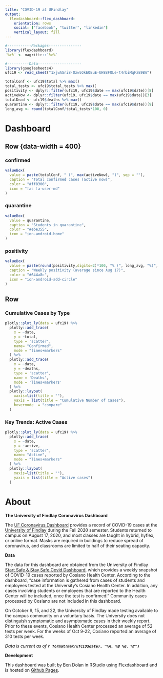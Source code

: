 ```yaml
---
title: "COVID-19 at UFindlay"
output: 
  flexdashboard::flex_dashboard:
    orientation: rows
    social: ["facebook", "twitter", "linkedin"]
    vertical_layout: fill
---
```


```r
#-----------Packages---------------
library(flexdashboard)
`%>%` <- magrittr::`%>%`

#----------Data--------------------
library(googlesheets4)
ufc19 <- read_sheet("1xjwASri8-Ozw5QkEOEuE-UH8BFOLe-t4rbiMqFzB9BA")

totalConf <- ufc19$total %>% max()
total_tests <- ufc19$total_tests %>% max()
positivity <- dplyr::filter(ufc19, ufc19$date == max(ufc19$date))[8]
activeNow <- dplyr::filter(ufc19, ufc19$date == max(ufc19$date))[3]
totalDead <- ufc19$deaths %>% max()
quarantine <- dplyr::filter(ufc19, ufc19$date == max(ufc19$date))[9]
long_avg <- round(totalConf/total_tests*100, 0)

```

Dashboard
=======================================================================

Row {data-width = 400}
-----------------------------------------------------------------------

### confirmed {.value-box}

```r
valueBox(
  value = paste(totalConf, " (", max(activeNow), ")", sep = ""),
  caption = "Total confirmed cases (active now)",
  color = "#ff8300",
  icon = "fas fa-user-md"
)
```

### quarantine {.value-box}

```r
valueBox(
  value = quarantine,
  caption = "Students in quarantine",
  color = "#ebe355",
  icon = "ion-android-home"
)
```

### positivity {.value-box}

```r
valueBox(
  value = paste(round(positivity,digits=2)*100, "% (", long_avg, "%)", sep = ""),
  caption = "Weekly positivity (average since Aug 17)",
  color = "#644a8c",
  icon = "ion-android-add-circle"
)

```


Row 
-----------------------------------------------------------------------

### **Cumulative Cases by Type**

```r
plotly::plot_ly(data = ufc19) %>%
  plotly::add_trace(
    x = ~date, 
    y = ~total, 
    type = 'scatter', 
    name= "Confirmed", 
    mode = "lines+markers"
  ) %>%
  plotly::add_trace(
    x = ~date,
    y = ~deaths, 
    type = 'scatter',
    name = 'Deaths', 
    mode = 'lines+markers'
  ) %>%
  plotly::layout(
    xaxis=list(title = ""),
    yaxis = list(title = "Cumulative Number of Cases"),
    hovermode  = "compare"
  )
```


### **Key Trends:** Active Cases

```r

plotly::plot_ly(data = ufc19) %>%
  plotly::add_trace(
    x = ~date, 
    y = ~active, 
    type = 'scatter', 
    name= "Active", 
    mode = "lines+markers"
  ) %>%
  plotly::layout(
    xaxis=list(title = ""),
    yaxis = list(title = "Active cases")
  )
```

About
=======================================================================

**The University of Findlay Coronavirus Dashboard** 

The [UF Coronavirus Dashboard](https://bioben20.github.io/findlay_coviddash) provides a record of COVID-19 cases at the [University of Findlay](https://www.findlay.edu/) during the Fall 2020 semester. Students returned to campus on August 17, 2020, and most classes are taught in hybrid, hyflex, or online format. Masks are required in buildings to reduce spread of coronavirus, and classrooms are limited to half of their seating capacity.

**Data**

The data for this dashboard are obtained from the University of Findlay [Start Safe & Stay Safe Covid Dashboard](https://www.findlay.edu/oiler-start-safe-and-stay-safe/covid-dashboard), which provides a weekly snapshot of COVID-19 cases reported by Cosiano Health Center. According to the dashboard, "case information is gathered from cases of students and employees tested at the University's Cosiano Health Center. In addition, any cases involving students or employees that are reported to the Health Center will be included, once the test is confirmed." Community cases processed by Cosiano are not included in this dashboard.

On October 9, 15, and 22, the University of Findlay made testing available to the campus community on a voluntary basis. The University does not distinguish symptomatic and asymptomatic cases in their weekly report. Prior to these events, Cosiano Health Center processed an average of 52 tests per week. For the weeks of Oct 9-22, Cosiano reported an average of 310 tests per week.

*Data is current as of **`r format(max(ufc19$date), "%A, %B %d, %Y")`***

**Development**

This dashboard was built by [Ben Dolan](https://www.biologyben.com/) in RStudio using [Flexdashboard](http://rmarkdown.rstudio.com/flexdashboard/) and is hosted on [Github Pages](https://pages.github.com/).